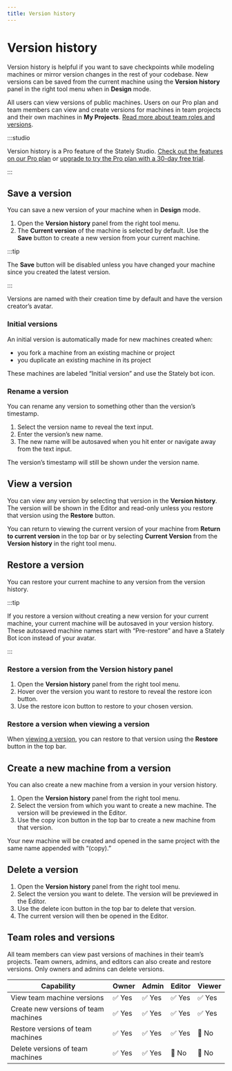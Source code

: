 ```yaml
---
title: Version history
---
```



# Version history

Version history is helpful if you want to save checkpoints while modeling machines or mirror version changes in the rest of your codebase. New versions can be saved from the current machine using the **Version history** panel in the right tool menu when in **Design** mode. 

All users can view versions of public machines. Users on our Pro plan and team members can view and create versions for machines in team projects and their own machines in **My Projects**. [Read more about team roles and versions](#team-roles-and-versions).

:::studio

Version history is a Pro feature of the Stately Studio. [Check out the features on our Pro plan](/studio-pro-plan.mdx) or [upgrade to try the Pro plan with a 30-day free trial](https://stately.ai/registry/billing).

:::

## Save a version

You can save a new version of your machine when in **Design** mode.

1. Open the **Version history** panel from the right tool menu.
2. The **Current version** of the machine is selected by default. Use the **Save** button to create a new version from your current machine. 

:::tip

The **Save** button will be disabled unless you have changed your machine since you created the latest version.

:::

Versions are named with their creation time by default and have the version creator’s avatar.

<p>
<ThemedImage
  alt="Version history panel opened from the right tool menu showing a list of versions."
  sources={{
    light: useBaseUrl('/versions/version-toolbox.png'),
    dark: useBaseUrl('/versions/version-toolbox-dm.png'),
  }}
/>
</p>

### Initial versions

An initial version is automatically made for new machines created when:

- you fork a machine from an existing machine or project
- you duplicate an existing machine in its project

These machines are labeled “Initial version” and use the Stately bot icon.

### Rename a version

You can rename any version to something other than the version’s timestamp.

1. Select the version name to reveal the text input.
2. Enter the version’s new name.
3. The new name will be autosaved when you hit enter or navigate away from the text input.

<p>
<ThemedImage
  alt="Selecting a version name in the Version history panel, showing the text input for the new name."
  sources={{
    light: useBaseUrl('/versions/version-rename.png'),
    dark: useBaseUrl('/versions/version-rename-dm.png'),
  }}
/>
</p>

The version’s timestamp will still be shown under the version name.

## View a version

You can view any version by selecting that version in the **Version history**. The version will be shown in the Editor and read-only unless you restore that version using the **Restore** button.

<p>
<ThemedImage
  alt="A version previewed in the Editor which highlights the top bar to show you’re in preview mode."
  sources={{
    light: useBaseUrl('/versions/version-preview.png'),
    dark: useBaseUrl('/versions/version-preview-dm.png'),
  }}
/>
</p>

You can return to viewing the current version of your machine from **Return to current version** in the top bar or by selecting **Current Version** from the **Version history** in the right tool menu.

## Restore a version

You can restore your current machine to any version from the version history.

:::tip

If you restore a version without creating a new version for your current machine, your current machine will be autosaved in your version history. These autosaved machine names start with “Pre-restore” and have a Stately Bot icon instead of your avatar.

<p>
<ThemedImage
  alt="Autosave machine in the Version history panel named starting with Pre-restore version."
  sources={{
    light: useBaseUrl('/versions/version-auto.png'),
    dark: useBaseUrl('/versions/version-auto-dm.png'),
  }}
/>
</p>

:::

### Restore a version from the **Version history** panel

1. Open the **Version history** panel from the right tool menu.
2. Hover over the version you want to restore to reveal the restore icon button.
3. Use the restore icon button to restore to your chosen version.

<p>
<ThemedImage
  alt="Version history panel with the restore icon revealed on hover."
  sources={{
    light: useBaseUrl('/versions/version-restore.png'),
    dark: useBaseUrl('/versions/version-restore-dm.png'),
  }}
/>
</p>

### Restore a version when viewing a version 

When [viewing a version](#view-a-version), you can restore to that version using the **Restore** button in the top bar.

<p>
<ThemedImage
  alt="A version previewed in the Editor with an arrow pointing to the Restore button."
  sources={{
    light: useBaseUrl('/versions/version-restore-button.png'),
    dark: useBaseUrl('/versions/version-restore-button-dm.png'),
  }}
/>
</p>

## Create a new machine from a version

You can also create a new machine from a version in your version history.

1. Open the **Version history** panel from the right tool menu.
2. Select the version from which you want to create a new machine. The version will be previewed in the Editor.
3. Use the copy icon button in the top bar to create a new machine from that version.

<p>
<ThemedImage
  alt="A version previewed in the Editor with an arrow pointing to the Copy button."
  sources={{
    light: useBaseUrl('/versions/version-copy.png'),
    dark: useBaseUrl('/versions/version-copy-dm.png'),
  }}
/>
</p>

Your new machine will be created and opened in the same project with the same name appended with “(copy).”

## Delete a version

1. Open the **Version history** panel from the right tool menu.
2. Select the version you want to delete. The version will be previewed in the Editor.
3. Use the delete icon button in the top bar to delete that version.
4. The current version will then be opened in the Editor.

<p>
<ThemedImage
  alt="A version previewed in the Editor with an arrow pointing to the Delete button."
  sources={{
    light: useBaseUrl('/versions/version-delete.png'),
    dark: useBaseUrl('/versions/version-delete-dm.png'),
  }}
/>
</p>

## Team roles and versions

All team members can view past versions of machines in their team’s projects. Team owners, admins, and editors can also create and restore versions. Only owners and admins can delete versions.

| Capability                               | Owner  | Admin  | Editor | Viewer |
| ---------------------------------------- | ------ | ------ | ------ | ------ |
| View team machine versions               | ✅ Yes | ✅ Yes | ✅ Yes | ✅ Yes |
| Create new versions of team machines     | ✅ Yes | ✅ Yes | ✅ Yes | ✅ Yes |
| Restore versions of team machines        | ✅ Yes | ✅ Yes | ✅ Yes | 🚫 No  |
| Delete versions of team machines         | ✅ Yes | ✅ Yes | 🚫 No | 🚫 No  |
